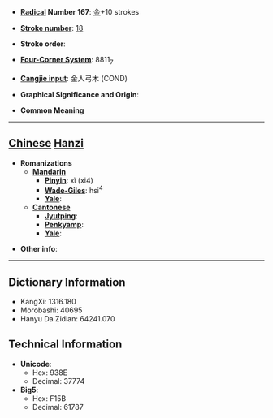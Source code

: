 * '''[[Wiktionary:Chinese radical index| Radical]] Number 167''': [[Wiktionary:Chinese radical index 金|金]]+10 strokes

* '''[[Wiktionary:Chinese total strokes index|Stroke number]]''': [[Wiktionary:Chinese total strokes index 18|18]]

* '''Stroke order''': 

* '''[[Wiktionary:Chinese four corner index|Four-Corner System]]''': 8811<sub>7</sub>

* '''[[Wiktionary:Chinese Cangjie index|Cangjie input]]''': 金人弓木 (COND)

* '''Graphical Significance and Origin''': 

* '''Common Meaning'''

----

== [[Chinese]] [[Hanzi]] ==

* '''Romanizations'''
** '''[[Mandarin]]'''
*** '''[[Pinyin]]''': xì (xi4)
*** '''[[Wade-Giles]]''': hsi<sup>4</sup>
*** '''[[Yale]]''': 
** '''[[Cantonese]]'''
*** '''[[Jyutping]]''':
*** '''[[Penkyamp]]''': 
*** '''[[Yale]]''': 

* '''Other info''': 

----

== Dictionary Information ==

* KangXi: 1316.180
* Morobashi: 40695
* Hanyu Da Zidian: 64241.070

== Technical Information ==

* '''Unicode''':
** Hex: 938E
** Decimal: 37774
* '''Big5''':
** Hex: F15B
** Decimal: 61787
